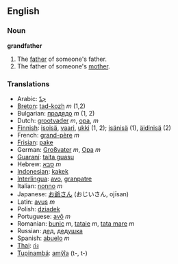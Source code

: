 ==English==
===Noun===
'''grandfather'''

#The [[father]] of someone's father.
#The father of someone's [[mother]].

===Translations===
*Arabic: [[جدّ]]
*[[Breton]]: [[tad-kozh]] ''m'' (1,2)
*Bulgarian: [[прадядо]] ''m'' (1, 2)
*Dutch: [[grootvader]] ''m'', [[opa]], ''m''
*[[Finnish]]: [[isoisä]], [[vaari]], [[ukki]] (1, 2); [[isänisä]] (1), [[äidinisä]] (2)
*French: [[grand-père]] ''m''
*[[Frisian]]: [[pake]]
*German: [[Großvater]] ''m'', [[Opa]] ''m''
*[[Guaraní]]: [[taita guasu]]
*Hebrew: [[סבא]] ''m''
*[[Indonesian]]: [[kakek]]
*[[Interlingua]]: [[avo]], [[granpatre]]
*Italian: [[nonno]] ''m''
*Japanese: [[お爺さん]] (おじいさん, ojīsan)
*Latin: [[avus]] ''m''
*Polish: [[dziadek]]
*Portuguese: [[avô]] ''m''
*Romanian: [[bunic]] ''m'', [[tataie]] ''m'', [[tata mare]] ''m''
*Russian: [[дед]], [[дедушка]]
*Spanish: [[abuelo]] ''m''
*[[Thai]]: [[ก๋ง]]
*[[Tupinambá]]: [[amỹîa]] (t-, t-)